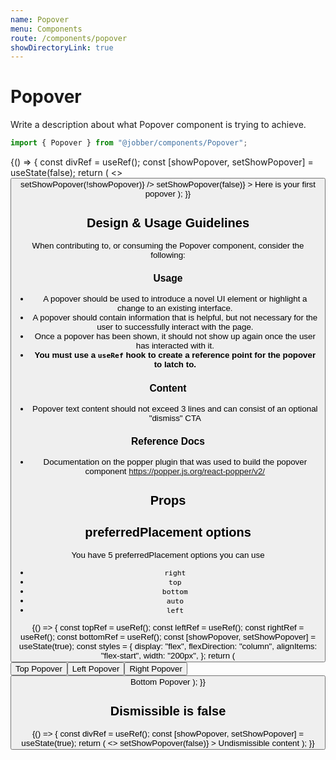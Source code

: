 ```yaml
---
name: Popover
menu: Components
route: /components/popover
showDirectoryLink: true
---
```



# Popover

<ComponentStatus stage="pre" responsive="no" accessible="no" />

Write a description about what Popover component is trying to achieve.

```ts
import { Popover } from "@jobber/components/Popover";
```

<Playground>
  {() => {
    const divRef = useRef();
    const [showPopover, setShowPopover] = useState(false);
    return (
      <>
        <span ref={divRef}>
          <Button
            label="Toggle Popover"
            onClick={() => setShowPopover(!showPopover)}
          />
        </span>
        <Popover
          attachTo={divRef}
          open={showPopover}
          dismissible={true}
          preferredPlacement="right"
          onRequestClose={() => setShowPopover(false)}
        >
          <Content>Here is your first popover</Content>
        </Popover>
      </>
    );
  }}
</Playground>

<!--
  It is not necessary to include Design & Usage Guidlelines. Use this section
  to answer common questions and considerations about component usage.
-->

## Design & Usage Guidelines

When contributing to, or consuming the Popover component, consider the
following:

### Usage

- A popover should be used to introduce a novel UI element or highlight a change
  to an existing interface.
- A popover should contain information that is helpful, but not necessary for
  the user to successfully interact with the page.
- Once a popover has been shown, it should not show up again once the user has
  interacted with it.
- **You must use a `useRef` hook to create a reference point for the popover to
  latch to.**

### Content

- Popover text content should not exceed 3 lines and can consist of an optional
  "dismiss" CTA

### Reference Docs

- Documentation on the popper plugin that was used to build the popover
  component https://popper.js.org/react-popper/v2/

## Props

<Props of={Popover} />

<!--
  It is not necessary to provide an example of each prop. Use usage examples to
  highlight key features of a component or particular considerations.

  See `Button.mdx` for a good example of this.
-->

## preferredPlacement options

You have 5 preferredPlacement options you can use

- `right`
- `top`
- `bottom`
- `auto`
- `left`

<Playground>
  {() => {
    const topRef = useRef();
    const leftRef = useRef();
    const rightRef = useRef();
    const bottomRef = useRef();
    const [showPopover, setShowPopover] = useState(true);
    const styles = {
      display: "flex",
      flexDirection: "column",
      alignItems: "flex-start",
      width: "200px",
    };
    return (
      <div style={styles}>
        <span ref={topRef}>
          <Button label="Top Reference" />
        </span>
        <Popover
          attachTo={topRef}
          open={showPopover}
          dismissible={true}
          preferredPlacement="top"
        >
          <Content>Top Popover</Content>
        </Popover>
        <span ref={leftRef}>
          <Button label="Left Reference" />
        </span>
        <Popover
          attachTo={leftRef}
          open={showPopover}
          dismissible={true}
          preferredPlacement="left"
        >
          <Content>Left Popover</Content>
        </Popover>
        <span ref={rightRef}>
          <Button label="Right Reference" />
        </span>
        <Popover
          attachTo={rightRef}
          open={showPopover}
          dismissible={true}
          preferredPlacement="right"
        >
          <Content>Right Popover</Content>
        </Popover>
        <span ref={bottomRef}>
          <Button label="Bottom Reference" />
        </span>
        <Popover
          attachTo={bottomRef}
          open={showPopover}
          dismissible={true}
          preferredPlacement="bottom"
        >
          <Content>Bottom Popover</Content>
        </Popover>
      </div>
    );
  }}
</Playground>

## Dismissible is false

<Playground>
  {() => {
    const divRef = useRef();
    const [showPopover, setShowPopover] = useState(true);
    return (
      <>
        <span ref={divRef}>
          <Checkbox
            defaultChecked={true}
            label="Subscribe on marketing emails"
          />
        </span>
        <Popover
          attachTo={divRef}
          open={showPopover}
          dismissible={false}
          preferredPlacement="right"
          onRequestClose={() => setShowPopover(false)}
        >
          <Content>Undismissible content</Content>
        </Popover>
      </>
    );
  }}
</Playground>
